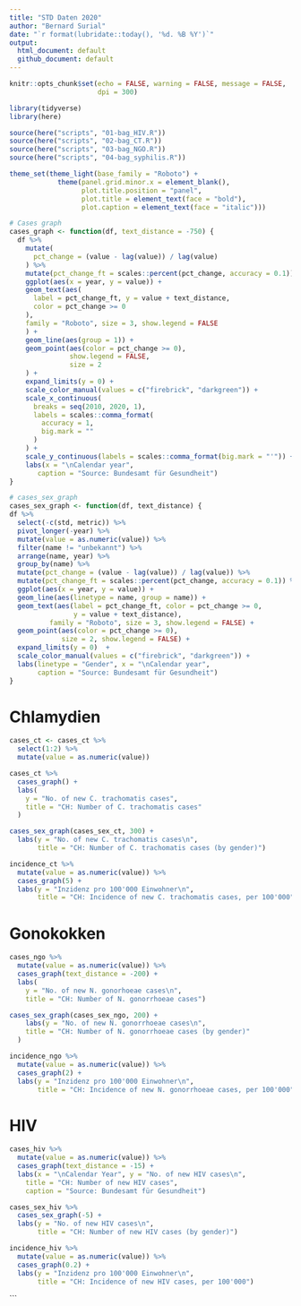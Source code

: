```yaml
---
title: "STD Daten 2020"
author: "Bernard Surial"
date: "`r format(lubridate::today(), '%d. %B %Y')`"
output:
  html_document: default
  github_document: default
---
```


```r
knitr::opts_chunk$set(echo = FALSE, warning = FALSE, message = FALSE,
                      dpi = 300)

library(tidyverse)
library(here)

source(here("scripts", "01-bag_HIV.R"))
source(here("scripts", "02-bag_CT.R"))
source(here("scripts", "03-bag_NGO.R"))
source(here("scripts", "04-bag_syphilis.R"))

theme_set(theme_light(base_family = "Roboto") + 
            theme(panel.grid.minor.x = element_blank(),
                  plot.title.position = "panel", 
                  plot.title = element_text(face = "bold"),
                  plot.caption = element_text(face = "italic")))

```

```r
# Cases graph
cases_graph <- function(df, text_distance = -750) {
  df %>%
    mutate(
      pct_change = (value - lag(value)) / lag(value)
    ) %>%
    mutate(pct_change_ft = scales::percent(pct_change, accuracy = 0.1)) %>% 
    ggplot(aes(x = year, y = value)) +
    geom_text(aes(
      label = pct_change_ft, y = value + text_distance,
      color = pct_change >= 0
    ),
    family = "Roboto", size = 3, show.legend = FALSE
    ) +
    geom_line(aes(group = 1)) +
    geom_point(aes(color = pct_change >= 0),
               show.legend = FALSE,
               size = 2
    ) +
    expand_limits(y = 0) +
    scale_color_manual(values = c("firebrick", "darkgreen")) +
    scale_x_continuous(
      breaks = seq(2010, 2020, 1),
      labels = scales::comma_format(
        accuracy = 1,
        big.mark = ""
      )
    ) +
    scale_y_continuous(labels = scales::comma_format(big.mark = "'")) + 
    labs(x = "\nCalendar year", 
       caption = "Source: Bundesamt für Gesundheit")
}
```

```r
# cases_sex_graph
cases_sex_graph <- function(df, text_distance) {
df %>% 
  select(-c(std, metric)) %>% 
  pivot_longer(-year) %>%
  mutate(value = as.numeric(value)) %>% 
  filter(name != "unbekannt") %>% 
  arrange(name, year) %>% 
  group_by(name) %>% 
  mutate(pct_change = (value - lag(value)) / lag(value)) %>%
  mutate(pct_change_ft = scales::percent(pct_change, accuracy = 0.1)) %>% 
  ggplot(aes(x = year, y = value)) + 
  geom_line(aes(linetype = name, group = name)) +
  geom_text(aes(label = pct_change_ft, color = pct_change >= 0, 
                y = value + text_distance),
          family = "Roboto", size = 3, show.legend = FALSE) +
  geom_point(aes(color = pct_change >= 0), 
             size = 2, show.legend = FALSE) +
  expand_limits(y = 0)  + 
  scale_color_manual(values = c("firebrick", "darkgreen")) + 
  labs(linetype = "Gender", x = "\nCalendar year", 
       caption = "Source: Bundesamt für Gesundheit")
}
```


# Chlamydien

```r
cases_ct <- cases_ct %>% 
  select(1:2) %>% 
  mutate(value = as.numeric(value))

cases_ct %>%
  cases_graph() + 
  labs(
    y = "No. of new C. trachomatis cases",
    title = "CH: Number of C. trachomatis cases"
  )
```

```r
cases_sex_graph(cases_sex_ct, 300) + 
  labs(y = "No. of new C. trachomatis cases\n", 
       title = "CH: Number of C. trachomatis cases (by gender)") 
```


```r
incidence_ct %>% 
  mutate(value = as.numeric(value)) %>% 
  cases_graph(5) + 
  labs(y = "Inzidenz pro 100'000 Einwohner\n", 
       title = "CH: Incidence of new C. trachomatis cases, per 100'000")
```



# Gonokokken

```r
cases_ngo %>% 
  mutate(value = as.numeric(value)) %>% 
  cases_graph(text_distance = -200) +
  labs(
    y = "No. of new N. gonorhoeae cases\n",
    title = "CH: Number of N. gonorrhoeae cases")
```

```r
cases_sex_graph(cases_sex_ngo, 200) + 
    labs(y = "No. of new N. gonorrhoeae cases\n",
    title = "CH: Number of N. gonorrhoeae cases (by gender)"
  ) 
```


```r
incidence_ngo %>% 
  mutate(value = as.numeric(value)) %>% 
  cases_graph(2) + 
  labs(y = "Inzidenz pro 100'000 Einwohner\n", 
       title = "CH: Incidence of new N. gonorrhoeae cases, per 100'000")
```


# HIV

```r
cases_hiv %>% 
  mutate(value = as.numeric(value)) %>% 
  cases_graph(text_distance = -15) + 
  labs(x = "\nCalendar Year", y = "No. of new HIV cases\n",
    title = "CH: Number of new HIV cases",
    caption = "Source: Bundesamt für Gesundheit")
```

```r
cases_sex_hiv %>% 
  cases_sex_graph(-5) + 
  labs(y = "No. of new HIV cases\n", 
       title = "CH: Number of new HIV cases (by gender)")
```

```r
incidence_hiv %>% 
  mutate(value = as.numeric(value)) %>% 
  cases_graph(0.2) + 
  labs(y = "Inzidenz pro 100'000 Einwohner\n", 
       title = "CH: Incidence of new HIV cases, per 100'000")
```

```

